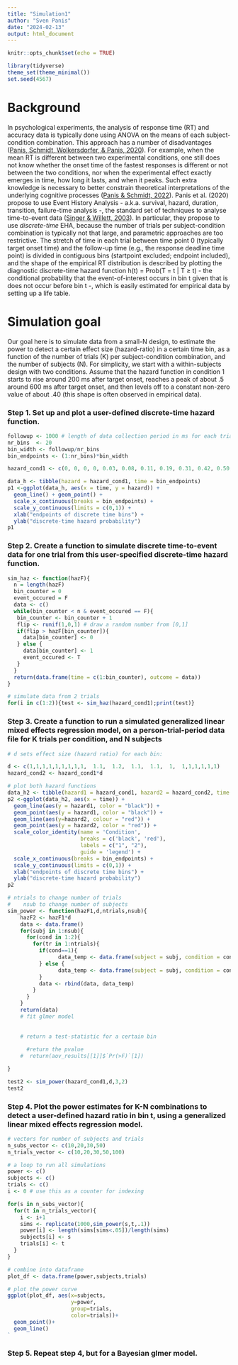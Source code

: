 ```yaml
---
title: "Simulation1"
author: "Sven Panis"
date: "2024-02-13"
output: html_document
---
```


```r
knitr::opts_chunk$set(echo = TRUE)
```

```r
library(tidyverse)
theme_set(theme_minimal())
set.seed(4567)
```

# Background

In psychological experiments, the analysis of response time (RT) and accuracy data is typically done using ANOVA on the means of each subject-condition combination. This approach has a number of disadvantages ([Panis, Schmidt, Wolkersdorfer, & Panis, 2020](https://journals.sagepub.com/doi/full/10.1177/2041669520978673)). For example, when the mean RT is different between two experimental conditions, one still does not know whether the onset time of the fastest responses is different or not between the two conditions, nor when the experimental effect exactly emerges in time, how long it lasts, and when it peaks. Such extra knowledge is necessary to better constrain theoretical interpretations of the underlying cognitive processes ([Panis & Schmidt, 2022](https://www.degruyter.com/document/doi/10.1515/psych-2022-0005/html)). Panis et al. (2020) propose to use Event History Analysis - a.k.a. survival, hazard, duration, transition, failure-time analysis -, the standard set of techniques to analyse time-to-event data ([Singer & Willett, 2003](https://psycnet.apa.org/record/2003-00630-000)). In particular, they propose to use *discrete-time* EHA, because the number of trials per subject-condition combination is typically not that large, and parametric approaches are too restrictive. The stretch of time in each trial between time point 0 (typically target onset time) and the follow-up time (e.g., the response deadline time point) is divided in contiguous bins (startpoint excluded; endpoint included), and the shape of the empirical RT distribution is described by plotting the diagnostic discrete-time hazard function h(t) = Prob(T = t | T $\ge$ t) - the conditional probability that the event-of-interest occurs in bin t given that is does not occur before bin t -, which is easily estimated for empirical data by setting up a life table.

# Simulation goal

Our goal here is to simulate data from a small-N design, to estimate the power to detect a certain effect size (hazard-ratio) in a certain time bin, as a function of the number of trials (K) per subject-condition combination, and the number of subjects (N). 
For simplicity, we start with a within-subjects design with two conditions. Assume that the hazard function in condition 1 starts to rise around 200 ms after target onset, reaches a peak of about .5 around 600 ms after target onset, and then levels off to a constant non-zero value of about .40 (this shape is often observed in empirical data).

### Step 1. Set up and plot a user-defined discrete-time hazard function.

```r
followup <- 1000 # length of data collection period in ms for each trial
nr_bins  <- 20
bin_width <- followup/nr_bins
bin_endpoints <- (1:nr_bins)*bin_width

hazard_cond1 <- c(0, 0, 0, 0, 0.03, 0.08, 0.11, 0.19, 0.31, 0.42, 0.50, 0.52, 0.47, 0.43, 0.40, 0.41, 0.39, 0.41, 0.40, 0.39)

data_h <- tibble(hazard = hazard_cond1, time = bin_endpoints)
p1 <-ggplot(data_h, aes(x = time, y = hazard)) +
  geom_line() + geom_point() +
  scale_x_continuous(breaks = bin_endpoints) +
  scale_y_continuous(limits = c(0,1)) +
  xlab("endpoints of discrete time bins") +
  ylab("discrete-time hazard probability")
p1
```

### Step 2. Create a function to simulate discrete time-to-event data for one trial from this user-specified discrete-time hazard function.

```r
sim_haz <- function(hazF){
  n = length(hazF)
  bin_counter = 0
  event_occured = F
  data <- c()
  while(bin_counter < n & event_occured == F){
   bin_counter <- bin_counter + 1  
   flip <- runif(1,0,1) # draw a random number from [0,1] 
   if(flip > hazF[bin_counter]){
     data[bin_counter] <- 0
   } else {
     data[bin_counter] <- 1
     event_occured <- T
   }
  }
  return(data.frame(time = c(1:bin_counter), outcome = data)) 
}
```

```r
# simulate data from 2 trials
for(i in c(1:2)){test <- sim_haz(hazard_cond1);print(test)}
```

### Step 3. Create a function to run a simulated generalized linear mixed effects regression model, on a person-trial-period data file for K trials per condition, and N subjects

```r
# d sets effect size (hazard ratio) for each bin:

d <- c(1,1,1,1,1,1,1,1,1,  1.1,  1.2,  1.1,  1.1,  1,  1,1,1,1,1,1)
hazard_cond2 <- hazard_cond1*d

# plot both hazard functions
data_h2 <- tibble(hazard1 = hazard_cond1, hazard2 = hazard_cond2, time = bin_endpoints)
p2 <-ggplot(data_h2, aes(x = time)) +
  geom_line(aes(y = hazard1, color = "black")) + 
  geom_point(aes(y = hazard1, color = "black")) +
  geom_line(aes(y=hazard2, colour = "red")) +
  geom_point(aes(y = hazard2, color = "red")) +
  scale_color_identity(name = 'Condition',
                       breaks = c('black', 'red'),
                       labels = c("1", "2"),
                       guide = 'legend') +
  scale_x_continuous(breaks = bin_endpoints) +
  scale_y_continuous(limits = c(0,1)) +
  xlab("endpoints of discrete time bins") +
  ylab("discrete-time hazard probability") 
p2
```

```r
# ntrials to change number of trials
#    nsub to change number of subjects
sim_power <- function(hazF1,d,ntrials,nsub){
    hazF2 <- hazF1*d  
    data <- data.frame()
    for(subj in 1:nsub){
      for(cond in 1:2){
        for(tr in 1:ntrials){
          if(cond==1){
                data_temp <- data.frame(subject = subj, condition = cond, trial = tr, sim_haz(hazF1)) # simulate ntrials for condition 1
          } else {
                data_temp <- data.frame(subject = subj, condition = cond, trial = tr, sim_haz(hazF2)) # simulate ntrials for condition 2
          }
          data <- rbind(data, data_temp)
        }
      }
    }
    return(data)
    # fit glmer model
    
    
    # return a test-statistic for a certain bin
    
      #return the pvalue
    #  return(aov_results[[1]]$`Pr(>F)`[1])

}
```

```r
test2 <- sim_power(hazard_cond1,d,3,2)
test2
```

### Step 4. Plot the power estimates for K-N combinations to detect a user-defined hazard ratio in bin t, using a generalized linear mixed effects regression model.

```r
# vectors for number of subjects and trials
n_subs_vector <- c(10,20,30,50)
n_trials_vector <- c(10,20,30,50,100)

# a loop to run all simulations
power <- c()
subjects <- c()
trials <- c()
i <- 0 # use this as a counter for indexing

for(s in n_subs_vector){
  for(t in n_trials_vector){
    i <- i+1
    sims <- replicate(1000,sim_power(s,t,.1))
    power[i] <- length(sims[sims<.05])/length(sims)
    subjects[i] <- s
    trials[i] <- t
  }
}

# combine into dataframe
plot_df <- data.frame(power,subjects,trials)

# plot the power curve
ggplot(plot_df, aes(x=subjects,
                    y=power,
                    group=trials,
                    color=trials))+
  geom_point()+
  geom_line()
`
```


### Step 5. Repeat step 4, but for a Bayesian glmer model. 


